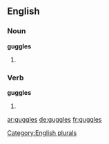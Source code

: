 ==English==

===Noun===
'''guggles'''

# {{plural of|guggle}}

===Verb===
'''guggles'''

# {{third-person singular of|guggle}}

[[Category:English plurals]]

[[ar:guggles]]
[[de:guggles]]
[[fr:guggles]]